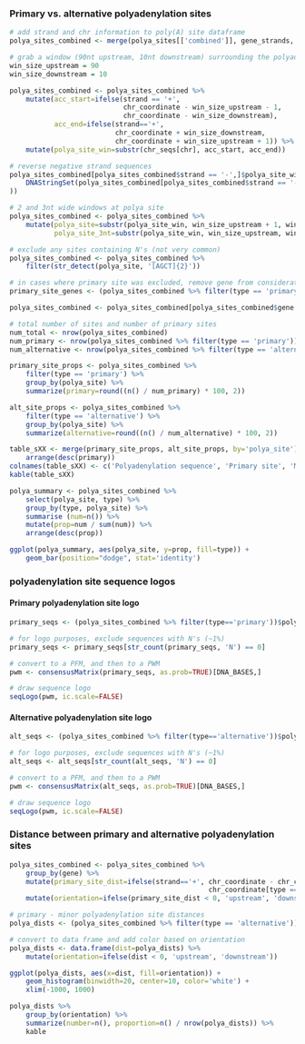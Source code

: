 ### Primary vs. alternative polyadenylation sites

```r
# add strand and chr information to poly(A) site dataframe
polya_sites_combined <- merge(polya_sites[['combined']], gene_strands, by='gene')
```

```r
# grab a window (90nt upstream, 10nt downstream) surrounding the polyadenylation site
win_size_upstream = 90
win_size_downstream = 10

polya_sites_combined <- polya_sites_combined %>% 
    mutate(acc_start=ifelse(strand == '+', 
                            chr_coordinate - win_size_upstream - 1, 
                            chr_coordinate - win_size_downstream),
           acc_end=ifelse(strand=='+', 
                          chr_coordinate + win_size_downstream, 
                          chr_coordinate + win_size_upstream + 1)) %>%
    mutate(polya_site_win=substr(chr_seqs[chr], acc_start, acc_end))

# reverse negative strand sequences
polya_sites_combined[polya_sites_combined$strand == '-',]$polya_site_win <- as.character(reverseComplement(
    DNAStringSet(polya_sites_combined[polya_sites_combined$strand == '-',]$polya_site_win)
))

# 2 and 3nt wide windows at polya site
polya_sites_combined <- polya_sites_combined %>% 
    mutate(polya_site=substr(polya_site_win, win_size_upstream + 1, win_size_upstream + 2),
           polya_site_3nt=substr(polya_site_win, win_size_upstream, win_size_upstream + 2))

# exclude any sites containing N's (not very common)
polya_sites_combined <- polya_sites_combined %>% 
    filter(str_detect(polya_site, '[AGCT]{2}'))

# in cases where primary site was excluded, remove gene from consideration
primary_site_genes <- (polya_sites_combined %>% filter(type == 'primary'))$gene

polya_sites_combined <- polya_sites_combined[polya_sites_combined$gene %in% primary_site_genes,]
```

```r
# total number of sites and number of primary sites
num_total <- nrow(polya_sites_combined)
num_primary <- nrow(polya_sites_combined %>% filter(type == 'primary'))
num_alternative <- nrow(polya_sites_combined %>% filter(type == 'alternative'))

primary_site_props <- polya_sites_combined %>% 
    filter(type == 'primary') %>%
    group_by(polya_site) %>% 
    summarize(primary=round((n() / num_primary) * 100, 2))

alt_site_props <- polya_sites_combined %>% 
    filter(type == 'alternative') %>%
    group_by(polya_site) %>% 
    summarize(alternative=round((n() / num_alternative) * 100, 2))

table_sXX <- merge(primary_site_props, alt_site_props, by='polya_site') %>%
    arrange(desc(primary))
colnames(table_sXX) <- c('Polyadenylation sequence', 'Primary site', 'Minor site')
kable(table_sXX)
```

```r
polya_summary <- polya_sites_combined %>% 
    select(polya_site, type) %>%
    group_by(type, polya_site) %>% 
    summarise (num=n()) %>%
    mutate(prop=num / sum(num)) %>%
    arrange(desc(prop))

ggplot(polya_summary, aes(polya_site, y=prop, fill=type)) +
    geom_bar(position="dodge", stat='identity')
```

### polyadenylation site sequence logos

#### Primary polyadenylation site logo

```r
primary_seqs <- (polya_sites_combined %>% filter(type=='primary'))$polya_site_win

# for logo purposes, exclude sequences with N's (~1%)
primary_seqs <- primary_seqs[str_count(primary_seqs, 'N') == 0]

# convert to a PFM, and then to a PWM
pwm <- consensusMatrix(primary_seqs, as.prob=TRUE)[DNA_BASES,]

# draw sequence logo
seqLogo(pwm, ic.scale=FALSE)
```

#### Alternative polyadenylation site logo

```r
alt_seqs <- (polya_sites_combined %>% filter(type=='alternative'))$polya_site_win

# for logo purposes, exclude sequences with N's (~1%)
alt_seqs <- alt_seqs[str_count(alt_seqs, 'N') == 0]

# convert to a PFM, and then to a PWM
pwm <- consensusMatrix(alt_seqs, as.prob=TRUE)[DNA_BASES,]

# draw sequence logo
seqLogo(pwm, ic.scale=FALSE)
```

### Distance between primary and alternative polyadenylation sites

```r
polya_sites_combined <- polya_sites_combined %>% 
    group_by(gene) %>% 
    mutate(primary_site_dist=ifelse(strand=='+', chr_coordinate - chr_coordinate[type == 'primary'],
                                                 chr_coordinate[type == 'primary'] - chr_coordinate)) %>%
    mutate(orientation=ifelse(primary_site_dist < 0, 'upstream', 'downstream'))

# primary - minor polyadenylation site distances
polya_dists <- (polya_sites_combined %>% filter(type == 'alternative'))$primary_site_dist

# convert to data frame and add color based on orientation
polya_dists <- data.frame(dist=polya_dists) %>%
    mutate(orientation=ifelse(dist < 0, 'upstream', 'downstream'))

ggplot(polya_dists, aes(x=dist, fill=orientation)) + 
    geom_histogram(binwidth=20, center=10, color='white') +
    xlim(-1000, 1000)

polya_dists %>% 
    group_by(orientation) %>%
    summarize(number=n(), proportion=n() / nrow(polya_dists)) %>%
    kable
```

